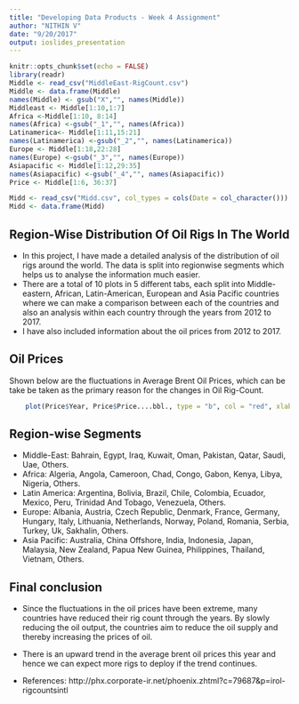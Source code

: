 ```yaml
---
title: "Developing Data Products - Week 4 Assignment"
author: "NITHIN V"
date: "9/20/2017"
output: ioslides_presentation
---
```


```r
knitr::opts_chunk$set(echo = FALSE)
library(readr)
Middle <- read_csv("MiddleEast-RigCount.csv")
Middle <- data.frame(Middle)
names(Middle) <- gsub("X","", names(Middle))
Middleast <- Middle[1:10,1:7]
Africa <-Middle[1:10, 8:14]
names(Africa) <-gsub("_1","", names(Africa))
Latinamerica<- Middle[1:11,15:21]
names(Latinamerica) <-gsub("_2","", names(Latinamerica))
Europe <- Middle[1:18,22:28]
names(Europe) <-gsub("_3","", names(Europe))
Asiapacific <- Middle[1:12,29:35]
names(Asiapacific) <-gsub("_4","", names(Asiapacific))
Price <- Middle[1:6, 36:37]

Midd <- read_csv("Midd.csv", col_types = cols(Date = col_character()))
Midd <- data.frame(Midd)
```

## Region-Wise Distribution Of Oil Rigs In The World

- In this project, I have made a detailed analysis of the distribution of oil rigs around the world. The data is split into regionwise segments which helps us to analyse the information much easier. 
- There are a total of 10 plots in 5 different tabs, each split into Middle-eastern, African, Latin-American, European and Asia Pacific countries where we can make a comparison between each of the countries and also an analysis within each country through the years from 2012 to 2017.
- I have also included information about the oil prices from 2012 to 2017. 


## Oil Prices
Shown below are the fluctuations in Average Brent Oil Prices, which can be take be taken as the primary reason for the changes in Oil Rig-Count.

```r
    plot(Price$Year, Price$Price....bbl., type = "b", col = "red", xlab = "Year", ylab = "Price in $/bbl", main = "Average Brent Oil Prices")

```


## Region-wise Segments
- Middle-East: Bahrain, Egypt, Iraq, Kuwait, Oman, Pakistan, Qatar, Saudi, Uae, Others.
- Africa: Algeria, Angola, Cameroon, Chad, Congo, Gabon, Kenya, Libya, Nigeria, Others.
- Latin America: Argentina, Bolivia, Brazil, Chile, Colombia, Ecuador, Mexico, Peru, Trinidad And Tobago, Venezuela, Others.
- Europe: Albania, Austria, Czech Republic, Denmark, France, Germany, Hungary, Italy, Lithuania, Netherlands, Norway, Poland, Romania, Serbia, Turkey, Uk, Sakhalin, Others.
- Asia Pacific: Australia, China Offshore, India, Indonesia, Japan, Malaysia, New Zealand, Papua New Guinea, Philippines, Thailand, Vietnam, Others.


## Final conclusion
- Since the fluctuations in the oil prices have been extreme, many countries have reduced their rig count through the years. By slowly reducing the oil output, the countries aim to reduce the oil supply and thereby increasing the prices of oil.
- There is an upward trend in the average brent oil prices this year and hence we can expect more rigs to deploy if the trend continues.

- References: http://phx.corporate-ir.net/phoenix.zhtml?c=79687&p=irol-rigcountsintl



